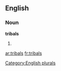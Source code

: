 
==English==

===Noun===
'''tribals'''

# {{plural of|[[tribal]]}}

[[Category:English plurals]]

[[ar:tribals]]
[[fr:tribals]]